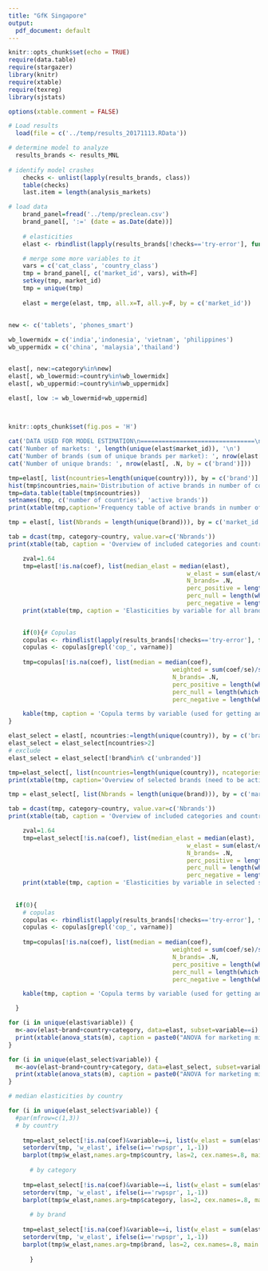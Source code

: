 ```yaml
---
title: "GfK Singapore"
output:
  pdf_document: default
---
```



```r
knitr::opts_chunk$set(echo = TRUE)
require(data.table)
require(stargazer)
library(knitr)
require(xtable)
require(texreg)
library(sjstats)

options(xtable.comment = FALSE)

# Load results
  load(file = c('../temp/results_20171113.RData'))

# determine model to analyze
  results_brands <- results_MNL
  
# identify model crashes
	checks <- unlist(lapply(results_brands, class))
	table(checks)
	last.item = length(analysis_markets)

# load data
	brand_panel=fread('../temp/preclean.csv')
	brand_panel[, ':=' (date = as.Date(date))]
	
	# elasticities
	elast <- rbindlist(lapply(results_brands[!checks=='try-error'], function(x) x$elast))

	# merge some more variables to it
	vars = c('cat_class', 'country_class')
	tmp = brand_panel[, c('market_id', vars), with=F]
	setkey(tmp, market_id)
	tmp = unique(tmp)
	
	elast = merge(elast, tmp, all.x=T, all.y=F, by = c('market_id'))
	
	
new <- c('tablets', 'phones_smart')

wb_lowermidx = c('india','indonesia', 'vietnam', 'philippines')
wb_uppermidx = c('china', 'malaysia','thailand')


elast[, new:=category%in%new]
elast[, wb_lowermid:=country%in%wb_lowermidx]
elast[, wb_uppermid:=country%in%wb_uppermidx]

elast[, low := wb_lowermid+wb_uppermid]

	
```

```r
knitr::opts_chunk$set(fig.pos = 'H')
```

```r
cat('DATA USED FOR MODEL ESTIMATION\n================================\n')
cat('Number of markets: ', length(unique(elast$market_id)), '\n')
cat('Number of brands (sum of unique brands per market): ', nrow(elast[, .N, by = c('market_id', 'brand')]),'\n')
cat('Number of unique brands: ', nrow(elast[, .N, by = c('brand')]))
```

```r
tmp=elast[, list(ncountries=length(unique(country))), by = c('brand')]
hist(tmp$ncountries,main='Distribution of active brands in number of countries (estimation data)', xlab='countries',breaks=20,xlim=c(1,15),cex.main=.8)
tmp=data.table(table(tmp$ncountries))
setnames(tmp, c('number of countries', 'active brands'))
print(xtable(tmp,caption='Frequency table of active brands in number of countries (estimation data'),include.rownames=FALSE,type='latex')

```

```r

tmp = elast[, list(Nbrands = length(unique(brand))), by = c('market_id', 'category','country')]

tab = dcast(tmp, category~country, value.var=c('Nbrands'))
print(xtable(tab, caption = 'Overview of included categories and countries (with number of brands indicated for each market), in estimation data'), scalebox='0.6',caption.placement='top',type='latex')


```

```r

	zval=1.64
	tmp=elast[!is.na(coef), list(median_elast = median(elast), 
												  w_elast = sum(elast/elast_se)/sum(1/elast_se), 
												  N_brands= .N, 
												  perc_positive = length(which(z>=(zval)))/.N, 
												  perc_null = length(which(abs(z)<zval))/.N, 
												  perc_negative = length(which(z<=(-zval)))/.N), by=c('variable')]
	print(xtable(tmp, caption = 'Elasticities by variable for all brands (significance tested at p<.1 (z >= 1.64).'),type='latex')
	

	if(0){# Copulas
	copulas <- rbindlist(lapply(results_brands[!checks=='try-error'], function(x) x$model@coefficients))
	copulas <- copulas[grepl('cop_', varname)]
	
	tmp=copulas[!is.na(coef), list(median = median(coef), 
											  weighted = sum(coef/se)/sum(1/se), 
											  N_brands= .N, 
											  perc_positive = length(which(z>=(zval)))/.N, 
											  perc_null = length(which(abs(z)<zval))/.N, 
											  perc_negative = length(which(z<=(-zval)))/.N), by=c('varname')]

	kable(tmp, caption = 'Copula terms by variable (used for getting an understanding about significance)')
}

```


```r

elast_select = elast[, ncountries:=length(unique(country)), by = c('brand')]
elast_select = elast_select[ncountries>2]
# exclude
elast_select = elast_select[!brand%in% c('unbranded')]

tmp=elast_select[, list(ncountries=length(unique(country)), ncategories=length(unique(country))), by = c('brand')]
print(xtable(tmp, caption='Overview of selected brands (need to be active in at least three countries)'), type='latex')

```

```r

tmp = elast_select[, list(Nbrands = length(unique(brand))), by = c('market_id', 'category','country')]

tab = dcast(tmp, category~country, value.var=c('Nbrands'))
print(xtable(tab, caption = 'Overview of included categories and countries (with number of brands indicated for each market), in selected sample'), scalebox='0.6',caption.placement='top',type='latex')


```

```r

	zval=1.64
	tmp=elast_select[!is.na(coef), list(median_elast = median(elast), 
												  w_elast = sum(elast/elast_se)/sum(1/elast_se), 
												  N_brands= .N, 
												  perc_positive = length(which(z>=(zval)))/.N, 
												  perc_null = length(which(abs(z)<zval))/.N, 
												  perc_negative = length(which(z<=(-zval)))/.N), by=c('variable')]
	print(xtable(tmp, caption = 'Elasticities by variable in selected sample (significance tested at p<.1 (z >= 1.64).'),type='latex')
	
	
  if(0){
	# copulas
	copulas <- rbindlist(lapply(results_brands[!checks=='try-error'], function(x) x$model@coefficients))
	copulas <- copulas[grepl('cop_', varname)]
	
	tmp=copulas[!is.na(coef), list(median = median(coef), 
											  weighted = sum(coef/se)/sum(1/se), 
											  N_brands= .N, 
											  perc_positive = length(which(z>=(zval)))/.N, 
											  perc_null = length(which(abs(z)<zval))/.N, 
											  perc_negative = length(which(z<=(-zval)))/.N), by=c('varname')]

	kable(tmp, caption = 'Copula terms by variable (used for getting an understanding about significance)')

  }
```

```r

for (i in unique(elast$variable)) {
  m<-aov(elast~brand+country+category, data=elast, subset=variable==i)
  print(xtable(anova_stats(m), caption = paste0("ANOVA for marketing mix ", i, ' in FULL sample')),type='latex')
}

```
```r

for (i in unique(elast_select$variable)) {
  m<-aov(elast~brand+country+category, data=elast_select, subset=variable==i)
  print(xtable(anova_stats(m), caption = paste0("ANOVA for marketing mix ", i, ' in SELECTED sample')),type='latex')
}

```


```r

# median elasticities by country

for (i in unique(elast_select$variable)) {
  #par(mfrow=c(1,3))
  # by country
  
  	tmp=elast_select[!is.na(coef)&variable==i, list(w_elast = sum(elast/elast_se)/sum(1/elast_se)), by=c('variable','country')]
	setorderv(tmp, 'w_elast', ifelse(i=='rwpspr', 1,-1))
	barplot(tmp$w_elast,names.arg=tmp$country, las=2, cex.names=.8, main = paste0('Weighted elasticities of ', i, ' by countries (selected sample)'),cex.main=.8)
	
	  # by category
  
  	tmp=elast_select[!is.na(coef)&variable==i, list(w_elast = sum(elast/elast_se)/sum(1/elast_se)), by=c('variable','category')]
	setorderv(tmp, 'w_elast', ifelse(i=='rwpspr', 1,-1))
	barplot(tmp$w_elast,names.arg=tmp$category, las=2, cex.names=.8, main = paste0('Weighted elasticities of ', i, ' by categories (selected sample)'),cex.main=.8)
	
	  # by brand
  
  	tmp=elast_select[!is.na(coef)&variable==i, list(w_elast = sum(elast/elast_se)/sum(1/elast_se)), by=c('variable','brand')]
	setorderv(tmp, 'w_elast', ifelse(i=='rwpspr', 1,-1))
	barplot(tmp$w_elast,names.arg=tmp$brand, las=2, cex.names=.8, main = paste0('Weighted elasticities of ', i, ' by brands (selected sample)'),cex.main=.8)
	
	  }



```
